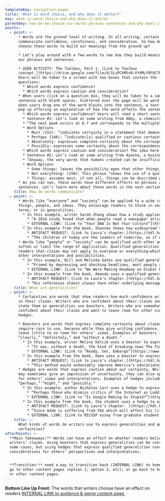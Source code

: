 ```yaml
---
templateKey: navigation-pages
title: 'What is word choice, and why does it matter?'
key: what-is-word-choice-and-why-does-it-matter
parentKey: how-do-we-choose-our-words-phrases-sentences-and-why-does-it-matter
points:
  - point: >-
      * Words are the ground level of writing. In all writing, certain words
      communicate confidence, carefulness, and consideration. So how do writers
      choose these words to build our meanings from the ground up?

      * Let’s play around with a few words to see how they build meaning into
      our phrases and sentences.

      * USER ACTIVITY: The Toolbox, Part 1. [Link to Toolbox
      concept.](https://drive.google.com/file/d/1LsPCXM5s0-VYdMLf9FGC7b9eq2ONpgeI/view)
      Users will be taken to a screen with two boxes that contain the following
      questions:
        * Which words express confidence?
        * Which words express caution and consideration?
      * When users click on a question box, they will be taken to a sample
      sentence with blank spaces. Scattered over the page will be word blocks;
      when users drag one of the word blocks into the sentence, a text box will
      pop up offering an explanation of how the word affects the sentence.
        * Which words express confidence? Users will read a short sentence and then drag one of the word blocks from above into the empty space. Once they do, a short explanation will pop up, telling them the effect that their word has on the sentence, along with an option to read more about it in the book. At the bottom of the screen, users have the option to return to the Toolbox, read more of the student’s work (from which the sample comes), or move on to the next section.
        * Sentence #1: Let’s look at some writing from Abby, a chemistry major. Try moving some of the text blocks into the sentence below to see how they change her writing:
        * “The next peak occurs at 6.7 and corresponds to the multiplet that has an area of three so it \_\_\_\_\_\_\_\_ correspond to Group C and E. (Scientific report by Abby, chemistry major)” ([Link to Laura’s chapter 152](https://hdl.handle.net/2027/fulcrum.10079890/poi.51)).
        * Word Options
          * Must (152): “indicates certainty in a statement that demonstrates knowledge: must intensifies a discipline-specific statement about correspondence between the noted peak and the groups in the study.” In other words, because of the number, Abby is very certain that it connects to Groups C and E. [Click here to learn more.](https://hdl.handle.net/2027/fulcrum.10079890/poi.52)
          * Perhaps (146): “indicate\[s] qualified or cautious certainty” about the peak’s correspondence to Group C and E. [Click here to learn more.](https://hdl.handle.net/2027/fulcrum.10079890/poi.45)
          * Absolutely: expresses complete certainty about the correspondence between the peak and Groups C and E. [Click here to learn more.](https://hdl.handle.net/2027/fulcrum.10079890/poi.44)
          * Possibly: expresses some certainty about the correspondence between the peak and Groups C and E. [Click here to learn more.](https://hdl.handle.net/2027/fulcrum.10079890/poi.44)
        * Which words express caution and consideration? The idea here is the same: pull a word block into the empty space of a sample sentence and read what effect the word has. At the bottom of the screen, users have the option to return to the Toolbox, read more of the student’s work, or move on to the next section.
        * Sentence #2: Let’s look at some writing from Ayanna, a business major. Try moving the text blocks into the sentence below to see how they change the writing:
        * “Anyway, the very words that humans created can be insufficient to describe this meaning. \_\_\_\_\_\_\_\_ can be described with words. (Reflective essay by Ayanna, business major)” (150)
        * Word Options
          * Some things: leaves the possibility open that other things cannot be described with words. [Click here to learn more.](https://hdl.handle.net/2027/fulcrum.10079890/poi.44)
          * Not everything: (150): This phrase “shows the use of a qualified generalization that explicitly counters a potential generalization.” In other words, Ayanna indicates that words cannot account for every single meaning. [Click here to learn more.](https://hdl.handle.net/2027/fulcrum.10079890/poi.49)
          * Things: assumes most, if not all, things can be described with words. [Click here to learn more.](https://hdl.handle.net/2027/fulcrum.10079890/poi.44)
      * As you can see, these words have different effects on phrases and
      sentences. Let’s learn more about these words in the next section.
    title: How do words communicate?
  - point: >-
      * Words like “everyone” and “society” can be applied to a wide range of
      things, people, and ideas. They encourage readers to think in very general
      terms, or in generalities. 
        * In this example, writer Sarah Zhang shows how a study applies broadly to people’s perception of race.
          * “A 2014 study found that when people read a newspaper article about genetic-ancestry tests, their beliefs in racial differences increased.”
          * EXTERNAL LINK: [Link to “Your DNA Is Not Your Culture”](https://www.theatlantic.com/science/archive/2018/09/your-dna-is-not-your-culture/571150/)
        * In this example from the book, Shannon shows how widespread the effect of teaching is on children and society.
          * ARTIFACT REQUEST: [Link to Laura’s chapter.](https://hdl.handle.net/2027/fulcrum.10079890/poi.47) [Link to Shannon’s DSP.](https://umich.box.com/s/a84mklxotpvb49nm5gjafkiaamborbwb)
          * “The children of today are the leaders of tomorrow, so if we do not put great significance on the way in which teachers are chosen, children will be deprived of an effective education and won’t be able to handle society’s money” (149).
      * Words like “people” or “society” can be qualified with other words to
      soften or limit the range of application. Qualified generalities show
      readers that claims may not apply to everyone or everything—which invites
      other interpretations and possibilities.
        * In this example, Bill and Melinda Gates use qualified generalities to show a difference in people’s perceptions of poverty.
          * “Primed by depressing and shocking headlines, most people assume that poverty has increased. Some people say it has held steady.”
          * EXTERNAL LINK: [Link to “We Were Making Headway on Global Poverty. What’s About to Change?”](https://www.nytimes.com/2018/09/22/opinion/sunday/bill-gates-melinda-gates-global-poverty.html)
        * In this example from the book, Amanda uses a qualified generality to show that while Milton’s references tend to have “other underlying messages,” there are other contexts in which they may not.
          * ARTIFACT REQUEST: [Link to Laura’s chapter.](https://hdl.handle.net/2027/fulcrum.10079890/poi.50) [Link to Amanda’s research paper.](https://umich.app.box.com/file/313619967561)
          * “His references almost always have other underlying messages that a typical scholar of today must search for more deeply, but at the time were usually well known within the intellectual sphere. Images involving religion or classical mythology do not necessarily agree in today’s world, but they worked well for Milton to address multiple perspectives that his audience could comprehend no matter what they believed in” (152).
    title: What are generalities?
  - point: >-
      * Certainties are words that show readers how much confidence writers have
      in their claims. Writers who are confident about their claims and want to
      state them as generalities use boosters. Writers who are somewhat
      confident about their claims and want to leave room for other views use
      hedges.

      * Boosters are words that express complete certainty about claims. They
      require care in use, because while they give writing confidence, they can
      leave little to no room for others’ views. Examples of boosters include
      “clearly,” “definitely,” and “without a doubt.”
        * In this example, writer Melina Delcik uses a booster to express certainty about the value of a news story.
          * “It was, without a doubt, the kind of breaking news The Times considers important to delve into quickly and thoroughly”
          * EXTERNAL LINK: [Link to “Ready, Set, Embargo”](https://www.nytimes.com/2018/08/11/insider/embargoes-reporting.html)
        * In this example from the book, Owen uses a booster to expresses confidence about how to improve teaching in the United States.
          * ARTIFACT REQUEST: [Link to Laura’s chapter.](https://hdl.handle.net/2027/fulcrum.10079890/poi.48) [Link to Owen’s DSP.](https://umich.box.com/s/pe7vvyff75o9876do3zkandhxubr85eq)
          * “This method would undeniably improve America’s educational system by replacing the bottom six to ten percent of public-school teachers that currently hinder it” (149).
      * Hedges are words that express caution about our certainty. While hedges
      may sometimes give an impression of uncertainty, they can also open space
      for others’ views and interpretations. Examples of hedges include
      “perhaps,” “might,” and “possibly.”
        * In this example, author Nicholas Carr uses a hedge to express the possibility that critics who think the Internet is ruining us are right.
          * “Perhaps those who dismiss critics of the Internet as Luddites or nostalgists will be proved correct, and from our hyperactive, data-stoked minds will spring a golden age of intellectual discovery and universal wisdom.”
          * EXTERNAL LINK: [Link to “Is Google Making Us Stupid?”](https://www.theatlantic.com/magazine/archive/2008/07/is-google-making-us-stupid/306868/)
        * In this example from the book, the student uses a hedge to express doubt about Adam’s ability to achieve autonomy in the same way as other children.
          * ARTIFACT REQUEST: [Link to Laura’s chapter. ](https://hdl.handle.net/2027/fulcrum.10079890/poi.46)
          * “Since Adam is suffering from FAS which will affect his life in every domain in significant ways, it will be unlikely that he will be able to achieve or will be expected by others to achieve autonomy as much as other children” (146-47).
          * EXTERNAL LINK: [Link to MICUSP essay from graduate student in psychology.](http://micusp.elicorpora.info/search/view/?pid=PSY.G2.10.2&q=%22since%20adam%22&include_all=off)
    title: >-
      What kinds of words do writers use to express generalities and qualified
      certainties?
afterPoints: >-
  **Main Takeaways:** Words can have an effect on whether readers believe
  writers’ claims. Using boosters that express generalities can be convincing in
  some cases, but using hedges that express qualified generalities conveys more
  considerations for others’ perspectives and interpretations.


  **Transition:** need a way to transition back (INTERNAL LINK) to home page; or
  go to other content pages (option 2, option 3, etc); or go back to home page;
  or other content pages.
---
```

**Bottom Line Up Front:** The words that writers choose have an effect on readers [INTERNAL LINK to audience & genre content page.](https://docs.google.com/document/d/1fwZKewtti8g7JRLXN1FdBxM6mPRvnTN-hwpPjPlpgYo/edit#)
